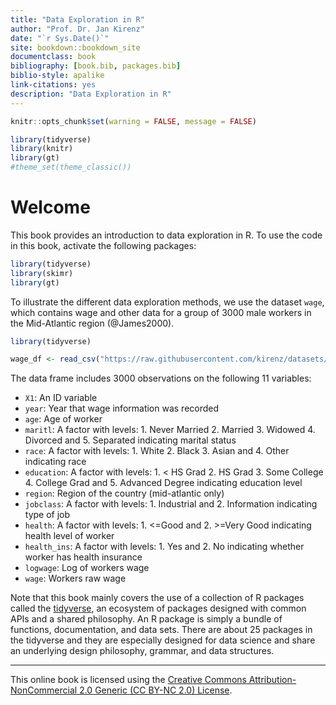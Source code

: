 ```yaml
--- 
title: "Data Exploration in R"
author: "Prof. Dr. Jan Kirenz"
date: "`r Sys.Date()`"
site: bookdown::bookdown_site
documentclass: book
bibliography: [book.bib, packages.bib]
biblio-style: apalike
link-citations: yes
description: "Data Exploration in R"
---
```


```r
knitr::opts_chunk$set(warning = FALSE, message = FALSE)

library(tidyverse)
library(knitr)
library(gt)
#theme_set(theme_classic())
```


# Welcome {-}

This book provides an introduction to data exploration in R. To use the code in this book, activate the following packages: 

```r
library(tidyverse)
library(skimr)
library(gt)
```


To illustrate the different data exploration methods, we use the dataset `wage`, which contains wage and other data for a group of 3000 male workers in the Mid-Atlantic region (@James2000).

```r
library(tidyverse)

wage_df <- read_csv("https://raw.githubusercontent.com/kirenz/datasets/master/wage.csv")

```


The data frame includes 3000 observations on the following 11 variables:

* `X1`: An ID variable
* `year`: Year that wage information was recorded
* `age`: Age of worker
* `maritl`: A factor with levels: 1. Never Married 2. Married 3. Widowed 4. Divorced and 5. Separated indicating marital status
* `race`: A factor with levels: 1. White 2. Black 3. Asian and 4. Other indicating race
* `education`: A factor with levels: 1. < HS Grad 2. HS Grad 3. Some College 4. College Grad and 5. Advanced Degree indicating education level
* `region`: Region of the country (mid-atlantic only)
* `jobclass`: A factor with levels: 1. Industrial and 2. Information indicating type of job
* `health`: A factor with levels: 1. <=Good and 2. >=Very Good indicating health level of worker
* `health_ins`: A factor with levels: 1. Yes and 2. No indicating whether worker has health insurance
* `logwage`: Log of workers wage
* `wage`: Workers raw wage


Note that this book mainly covers the use of a collection of R packages called the [tidyverse](https://www.tidyverse.org), an ecosystem of packages designed with common APIs and a shared philosophy. An R package is simply a bundle of functions, documentation, and data sets. There are about 25 packages in the tidyverse and they are especially designed for data science and share an underlying design philosophy, grammar, and data structures.


***

This online book is licensed using the [Creative Commons Attribution-NonCommercial 2.0 Generic (CC BY-NC 2.0) License](https://creativecommons.org/licenses/by-nc/2.0/). 


\